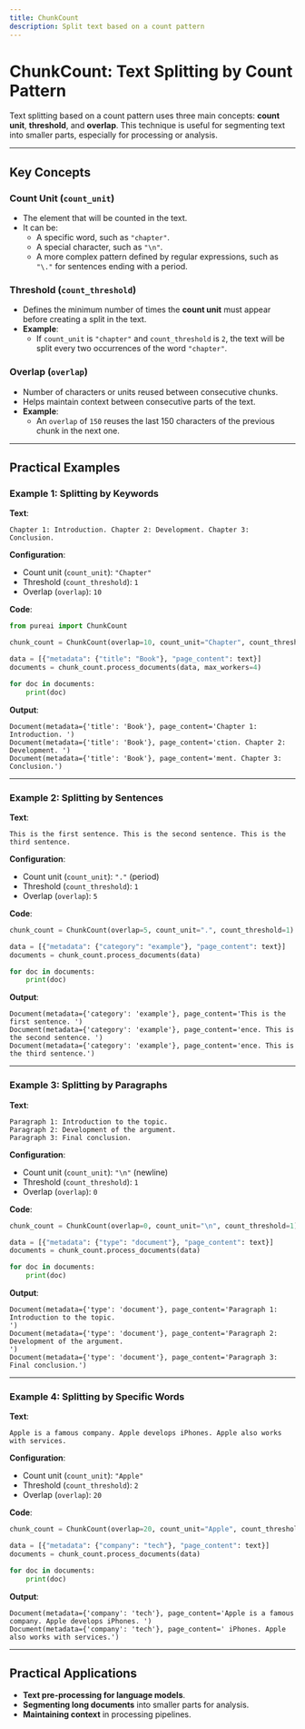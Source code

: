 ```yaml
---
title: ChunkCount
description: Split text based on a count pattern
---
```


# ChunkCount: Text Splitting by Count Pattern

Text splitting based on a count pattern uses three main concepts: **count unit**, **threshold**, and **overlap**. This technique is useful for segmenting text into smaller parts, especially for processing or analysis.

---

## Key Concepts

### Count Unit (`count_unit`)

- The element that will be counted in the text.
- It can be:
  - A specific word, such as `"chapter"`.
  - A special character, such as `"\n"`.
  - A more complex pattern defined by regular expressions, such as `"\."` for sentences ending with a period.

### Threshold (`count_threshold`)

- Defines the minimum number of times the **count unit** must appear before creating a split in the text.
- **Example**:
  - If `count_unit` is `"chapter"` and `count_threshold` is `2`, the text will be split every two occurrences of the word `"chapter"`.

### Overlap (`overlap`)

- Number of characters or units reused between consecutive chunks.
- Helps maintain context between consecutive parts of the text.
- **Example**:
  - An `overlap` of `150` reuses the last 150 characters of the previous chunk in the next one.

---

## Practical Examples

### Example 1: Splitting by Keywords

**Text**:
```plaintext
Chapter 1: Introduction. Chapter 2: Development. Chapter 3: Conclusion.
```

**Configuration**:
- Count unit (`count_unit`): `"Chapter"`
- Threshold (`count_threshold`): `1`
- Overlap (`overlap`): `10`

**Code**:
```python
from pureai import ChunkCount

chunk_count = ChunkCount(overlap=10, count_unit="Chapter", count_threshold=1)

data = [{"metadata": {"title": "Book"}, "page_content": text}]
documents = chunk_count.process_documents(data, max_workers=4)

for doc in documents:
    print(doc)
```

**Output**:
```plaintext
Document(metadata={'title': 'Book'}, page_content='Chapter 1: Introduction. ')
Document(metadata={'title': 'Book'}, page_content='ction. Chapter 2: Development. ')
Document(metadata={'title': 'Book'}, page_content='ment. Chapter 3: Conclusion.')
```

---

### Example 2: Splitting by Sentences

**Text**:
```plaintext
This is the first sentence. This is the second sentence. This is the third sentence.
```

**Configuration**:
- Count unit (`count_unit`): `"."` (period)
- Threshold (`count_threshold`): `1`
- Overlap (`overlap`): `5`

**Code**:
```python
chunk_count = ChunkCount(overlap=5, count_unit=".", count_threshold=1)

data = [{"metadata": {"category": "example"}, "page_content": text}]
documents = chunk_count.process_documents(data)

for doc in documents:
    print(doc)
```

**Output**:
```plaintext
Document(metadata={'category': 'example'}, page_content='This is the first sentence. ')
Document(metadata={'category': 'example'}, page_content='ence. This is the second sentence. ')
Document(metadata={'category': 'example'}, page_content='ence. This is the third sentence.')
```

---

### Example 3: Splitting by Paragraphs

**Text**:
```plaintext
Paragraph 1: Introduction to the topic.
Paragraph 2: Development of the argument.
Paragraph 3: Final conclusion.
```

**Configuration**:
- Count unit (`count_unit`): `"\n"` (newline)
- Threshold (`count_threshold`): `1`
- Overlap (`overlap`): `0`

**Code**:
```python
chunk_count = ChunkCount(overlap=0, count_unit="\n", count_threshold=1)

data = [{"metadata": {"type": "document"}, "page_content": text}]
documents = chunk_count.process_documents(data)

for doc in documents:
    print(doc)
```

**Output**:
```plaintext
Document(metadata={'type': 'document'}, page_content='Paragraph 1: Introduction to the topic.
')
Document(metadata={'type': 'document'}, page_content='Paragraph 2: Development of the argument.
')
Document(metadata={'type': 'document'}, page_content='Paragraph 3: Final conclusion.')
```

---

### Example 4: Splitting by Specific Words

**Text**:
```plaintext
Apple is a famous company. Apple develops iPhones. Apple also works with services.
```

**Configuration**:
- Count unit (`count_unit`): `"Apple"`
- Threshold (`count_threshold`): `2`
- Overlap (`overlap`): `20`

**Code**:
```python
chunk_count = ChunkCount(overlap=20, count_unit="Apple", count_threshold=2)

data = [{"metadata": {"company": "tech"}, "page_content": text}]
documents = chunk_count.process_documents(data)

for doc in documents:
    print(doc)
```

**Output**:
```plaintext
Document(metadata={'company': 'tech'}, page_content='Apple is a famous company. Apple develops iPhones. ')
Document(metadata={'company': 'tech'}, page_content=' iPhones. Apple also works with services.')
```

---

## Practical Applications

- **Text pre-processing for language models**.
- **Segmenting long documents** into smaller parts for analysis.
- **Maintaining context** in processing pipelines.



